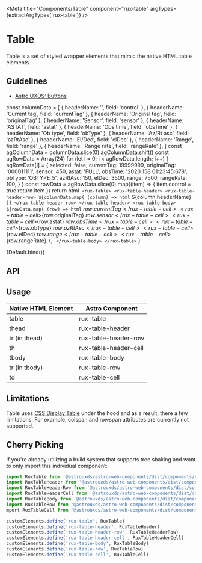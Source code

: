 
<Meta
    title="Components/Table"
    component="rux-table"
    argTypes={extractArgTypes('rux-table')}
/>

# Table

Table is a set of styled wrapper elements that mimic the native HTML table elements.

## Guidelines

-   [Astro UXDS: Buttons](http://www.astrouxds.com/ui-components/buttons)

  const columnData = [
    { headerName: '', field: 'control' },
    { headerName: 'Current tag', field: 'currentTag' },
    { headerName: 'Original tag', field: 'originalTag' },
    { headerName: 'Sensor', field: 'sensor' },
    { headerName: 'ASTAT', field: 'astat' },
    { headerName: 'Obs time', field: 'obsTime' },
    { headerName: 'Ob type', field: 'obType' },
    { headerName: 'Az/Rt asc', field: 'azRtAsc' },
    { headerName: 'El/Dec', field: 'elDec' },
    { headerName: 'Range', field: 'range' },
    { headerName: 'Range rate', field: 'rangeRate' },
]
const agColumnData = columnData.slice(0)
agColumnData.shift()
const agRowData = Array(24)
for (let i = 0; i < agRowData.length; i++) {
    agRowData[i] = {
        selected: false,
        currentTag: 19999999,
        originalTag: '000011111',
        sensor: 450,
        astat: 'FULL',
        obsTime: '2020 158 01:23:45:678',
        obType: 'OBTYPE_5',
        azRtAsc: 150,
        elDec: 3500,
        range: 7500,
        rangeRate: 100,
    }
}
const rowData = agRowData.slice(0).map((item) => {
    item.control = true
    return item
})
  return html`
      <rux-table>
          <rux-table-header>
              <rux-table-header-row>
                ${columnData.map(
                  (column) => html`
                      <rux-table-header-cell>${column.headerName}</rux-table-header-cell>
                  `)}
              </rux-table-header-row>
          </rux-table-header>
          <rux-table-body>
          ${rowData.map(
              (row) => html`
                  <rux-table-row selected="${row.selected}">
                      <rux-table-cell>${row.currentTag}</rux-table-cell>
                      <rux-table-cell>${row.originalTag}</rux-table-cell>
                      <rux-table-cell>${row.sensor}</rux-table-cell>
                      <rux-table-cell>${row.astat}</rux-table-cell>
                      <rux-table-cell>${row.obsTime}</rux-table-cell>
                      <rux-table-cell>${row.obType}</rux-table-cell>
                      <rux-table-cell>${row.azRtAsc}</rux-table-cell>
                      <rux-table-cell>${row.elDec}</rux-table-cell>
                      <rux-table-cell>${row.range}</rux-table-cell>
                      <rux-table-cell>${row.rangeRate}</rux-table-cell>
                  </rux-table-row>
              `
          )}
          </rux-table-body>
      </rux-table>
    `
}

<Canvas>
    <Story
      name="Default"
    >
      {Default.bind()}
    </Story>
</Canvas>

## API

<ArgsTable of="rux-table" />

## Usage

|Native HTML Element|Astro Component|
|--- |--- |
|table|rux-table|
|thead|rux-table-header|
|tr (in thead)|rux-table-header-row|
|th|rux-table-header-cell|
|tbody|rux-table-body|
|tr (in tbody)|rux-table-row|
|td|rux-table-cell|

## Limitations

Table uses [CSS Display Table](https://developer.mozilla.org/en-US/docs/Web/CSS/display) under the hood and as a result, there a few limitations.
For example, colspan and rowspan attributes are currently not supported.

## Cherry Picking

If you're already utilizing a build system that supports tree shaking and want to only import this individual component:

```js
import RuxTable from '@astrouxds/astro-web-components/dist/components/rux-table'
import RuxTableHeader from '@astrouxds/astro-web-components/dist/components/rux-table-header'
import RuxTableHeaderRow from '@astrouxds/astro-web-components/dist/components/rux-table-header-row'
import RuxTableHeaderCell from '@astrouxds/astro-web-components/dist/components/rux-table-header-cell'
import RuxTableBody from '@astrouxds/astro-web-components/dist/components/rux-table-body'
import RuxTableRow from '@astrouxds/astro-web-components/dist/components/rux-table-row'
mport RuxTableCell from '@astrouxds/astro-web-components/dist/components/rux-table-cell'

customElements.define('rux-table', RuxTable)
customElements.define('rux-table-header', RuxTableHeader)
customElements.define('rux-table-header-row', RuxTableHeaderRow)
customElements.define('rux-table-header-cell', RuxTableHeaderCell)
customElements.define('rux-table-body', RuxTableBody)
customElements.define('rux-table-row', RuxTableRow)
customElements.define('rux-table-cell', RuxTableCell)
```
